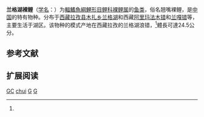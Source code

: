 {{Speciesbox
| status = DD
| status_system = IUCN3.1
| status_ref = <ref name=iucn>Ng, H.H. 2010. Gymnocypris chui. The IUCN Red List of Threatened Species 2010: e.T168462A6496722. https://dx.doi.org/10.2305/IUCN.UK.2010-4.RLTS.T168462A6496722.en. Downloaded on 23 December 2017.</ref>
| genus = Gymnocypris
| species = chui
| display_parents = 3
| authority = [[张春霖|Tchang]], Yueh & Hwang, 1964<ref name='id6188'>{{cite web| url =http://www.bioinfo.cn/db05/BjdwSpecies.php?action=view&id=6188| title =兰格湖裸鲤| work =中国动物物种编目数据库| publisher =中国科学院微生物研究所| author =中国科学院动物研究所| accessdate =2009-04-11| deadurl =yes| archiveurl =https://web.archive.org/web/20160305052000/http://www.bioinfo.cn/db05/BjdwSpecies.php?action=view&id=6188| archivedate =2016-03-05}}</ref>
| synonyms = 
}}
'''兰格湖裸鲤'''（[[学名|学名]]：{{lang|la|''Gymnocypris chui''}}）为[[輻鰭魚綱|輻鰭魚綱]][[鯉形目|鯉形目]][[鲤科|鲤科]][[裸鲤属|裸鲤属]]的[[鱼类|鱼类]]，俗名翘嘴裸鲤，是[[中国|中国]]的特有物种。分布于[[西藏|西藏]][[拉孜县|拉孜县]][[木扎乡|木扎乡]][[兰格湖|兰格湖]]和西藏[[阿里地区|阿里]][[玛法木错|玛法木错]]和[[兰嘎错|兰嘎错]]等，主要生活于湖区。该物种的模式产地在西藏拉孜的兰格湖浪错，<ref name='id6188'/>體長可達24.5公分。

== 参考文献 ==
{{reflist}}

== 扩展阅读 ==
{{refbegin}}
{{wikispecies-inline|Gymnocypris chui|兰格湖裸鲤}}
{{refend}}
{{Taxonbar|from=Q3763502}}

[[Category:IUCN红色名录数据缺乏物种|GC]]
[[Category:裸鲤属|chui]]
[[Category:中國特有魚類|G]]
[[Category:1964年描述的鱼类|G]]


{{鯉形目小作品}}